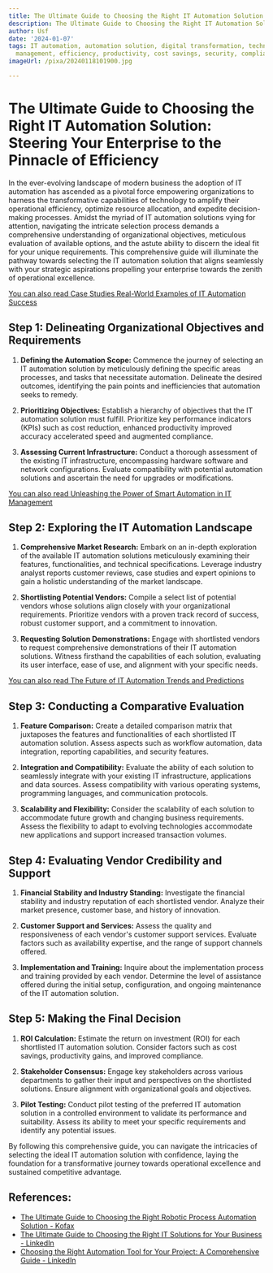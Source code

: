 ```yaml
---
title: The Ultimate Guide to Choosing the Right IT Automation Solution
description: The Ultimate Guide to Choosing the Right IT Automation Solution
author: Usf
date: '2024-01-07'
tags: IT automation, automation solution, digital transformation, technology, infrastructure
  management, efficiency, productivity, cost savings, security, compliance
imageUrl: /pixa/20240118101900.jpg

---
```

# The Ultimate Guide to Choosing  the Right IT Automation Solution: Steering Your Enterprise to  the Pinnacle of Efficiency

In  the ever-evolving landscape of modern business the adoption of IT automation  has ascended  as a pivotal force empowering organizations to harness the transformative capabilities of technology to amplify their operational  efficiency, optimize resource allocation, and expedite decision-making processes. Amidst the myriad of IT  automation solutions vying  for  attention, navigating the intricate selection process demands a comprehensive understanding  of organizational objectives, meticulous evaluation of available options, and the astute ability to discern the ideal fit for your unique requirements. This comprehensive guide will illuminate the pathway  towards selecting the IT automation solution that aligns seamlessly with your strategic  aspirations propelling your enterprise towards the zenith of operational excellence.

[You  can also read  Case Studies  Real-World Examples of IT Automation Success](Case%20Studies%20Real-World%20Examples%20of%20IT%20Automation%20Success)


## Step  1: Delineating Organizational Objectives and Requirements

1. **Defining the Automation Scope:** Commence  the journey of selecting an IT automation solution by meticulously defining the specific areas processes, and tasks that necessitate automation. Delineate the desired outcomes,  identifying the pain points and inefficiencies  that automation seeks to remedy.

2. **Prioritizing Objectives:** Establish a hierarchy of objectives that the IT automation solution  must fulfill. Prioritize  key performance indicators (KPIs)  such as cost reduction, enhanced productivity improved accuracy accelerated speed and augmented compliance.

3. **Assessing Current Infrastructure:** Conduct a  thorough assessment of the existing IT infrastructure, encompassing hardware software and network configurations. Evaluate compatibility with potential automation solutions and ascertain the need for  upgrades or modifications.

[You can also read Unleashing the Power of Smart Automation in IT Management](Unleashing%20the%20Power%20of%20Smart%20Automation%20in%20IT%20Management)


## Step 2: Exploring the IT Automation Landscape

1. **Comprehensive Market Research:** Embark on an  in-depth exploration of the  available IT automation solutions meticulously examining their features, functionalities, and technical specifications. Leverage industry  analyst reports customer reviews, case studies and expert opinions to gain  a holistic understanding of the market landscape.

2. **Shortlisting Potential Vendors:** Compile a select list of potential vendors whose solutions align closely with your  organizational requirements. Prioritize vendors with a proven track record of success, robust customer support, and a commitment to innovation.

3. **Requesting Solution  Demonstrations:** Engage with shortlisted vendors to request comprehensive demonstrations of their IT automation solutions. Witness firsthand  the  capabilities of each solution, evaluating its user interface,  ease of use, and alignment with your specific needs.

[You can also read The Future of  IT Automation Trends and Predictions](The%20Future%20of%20IT%20Automation%20Trends%20and%20Predictions)


## Step 3: Conducting a Comparative Evaluation

1. **Feature Comparison:** Create a  detailed comparison matrix that juxtaposes the features and  functionalities of each shortlisted IT automation solution.  Assess aspects such as workflow automation, data integration, reporting  capabilities, and security  features.

2. **Integration and Compatibility:** Evaluate  the ability of each solution to seamlessly integrate with  your existing IT infrastructure, applications and data sources. Assess compatibility with  various operating systems, programming  languages,  and communication protocols.

3. **Scalability and  Flexibility:** Consider the scalability of each solution to accommodate future growth and changing business requirements. Assess the flexibility to adapt to evolving technologies accommodate new applications and  support increased transaction volumes.

## Step 4: Evaluating Vendor  Credibility and Support

1. **Financial Stability and Industry Standing:** Investigate the financial stability and industry reputation of each shortlisted  vendor. Analyze their market presence, customer  base, and history of innovation.

2. **Customer Support and  Services:**  Assess the  quality and responsiveness of each vendor's customer support services. Evaluate factors such as  availability expertise, and the range of support channels offered.

3.  **Implementation and Training:** Inquire about the implementation process and training provided  by  each vendor. Determine the level of assistance offered during the initial setup,  configuration, and ongoing maintenance of the IT automation solution.

##  Step 5: Making the Final Decision

1. **ROI Calculation:** Estimate the return on investment (ROI) for each shortlisted IT automation solution. Consider factors  such as cost savings, productivity  gains, and improved  compliance.

2. **Stakeholder Consensus:**  Engage  key stakeholders across various departments to gather their input and perspectives  on the shortlisted solutions. Ensure alignment with organizational goals and objectives.

3.  **Pilot Testing:** Conduct pilot testing of the preferred IT automation solution in a controlled environment to validate its performance and suitability. Assess its ability to meet your  specific  requirements and identify any potential issues.

By following this comprehensive guide, you can navigate the intricacies  of selecting the ideal IT automation solution with confidence, laying the  foundation for a transformative journey towards operational  excellence and sustained competitive advantage.

## References:
- [The Ultimate Guide to Choosing the Right Robotic Process Automation Solution - Kofax](https://www.kofax.com/learn/white-papers/wp_guide-to-choosing-robotic-process-automation-solution_en)
- [The Ultimate Guide to Choosing the Right IT Solutions for Your Business - LinkedIn](https://www.linkedin.com/pulse/ultimate-guide-choosing-right-solutions-your-business-vibidsoft)
- [Choosing the Right Automation Tool for Your Project: A Comprehensive Guide - LinkedIn](https://www.linkedin.com/pulse/choosing-right-automation-tool-your-i9hrf)

